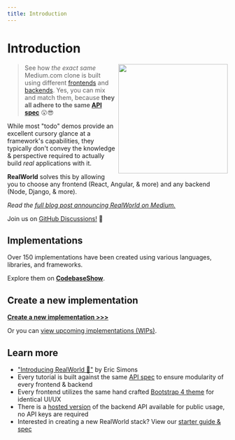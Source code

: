 ```yaml
---
title: Introduction
---
```


# Introduction

<a href="/docs/intro">
    <img src={'/img/conduit_l.png'} align="right" width="250px" />
</a>

> See how _the exact same_ Medium.com clone is built using different [frontends](https://codebase.show/projects/realworld?category=frontend) and [backends](https://codebase.show/projects/realworld?category=backend). Yes, you can mix and match them, because **they all adhere to the same [API spec](/specifications/backend/introduction)** 😮😎

While most "todo" demos provide an excellent cursory glance at a framework's capabilities, they typically don't convey the knowledge & perspective required to actually build _real_ applications with it.

**RealWorld** solves this by allowing you to choose any frontend (React, Angular, & more) and any backend (Node, Django, & more).

_Read the [full blog post announcing RealWorld on Medium.](https://medium.com/@ericsimons/introducing-realworld-6016654d36b5)_

Join us on [GitHub Discussions!](https://github.com/gothinkster/realworld/discussions) 🎉

## Implementations

Over 150 implementations have been created using various languages, libraries, and frameworks.

Explore them on [**CodebaseShow**](https://codebase.show/projects/realworld).

## Create a new implementation

[**Create a new implementation >>>**](implementation-creation/introduction)

Or you can [view upcoming implementations (WIPs)](https://github.com/gothinkster/realworld/discussions/categories/wip-implementations).

## Learn more

- ["Introducing RealWorld 🙌"](https://medium.com/@ericsimons/introducing-realworld-6016654d36b5) by Eric Simons
- Every tutorial is built against the same [API spec](/specifications/backend/introduction) to ensure modularity of every frontend & backend
- Every frontend utilizes the same hand crafted [Bootstrap 4 theme](https://github.com/gothinkster/conduit-bootstrap-template) for identical UI/UX
- There is a [hosted version](https://realworld-docs.netlify.app/docs/specs/frontend-specs/api#demo-api) of the backend API available for public usage, no API keys are required
- Interested in creating a new RealWorld stack? View our [starter guide & spec](/implementation-creation/introduction)
